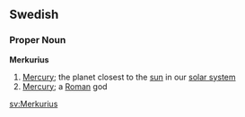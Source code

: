 ==Swedish==
===Proper Noun===
'''Merkurius'''

#[[Mercury]]; the planet closest to the [[sun]] in our [[solar system]]
#[[Mercury]]; a [[Roman]] god

[[sv:Merkurius]]